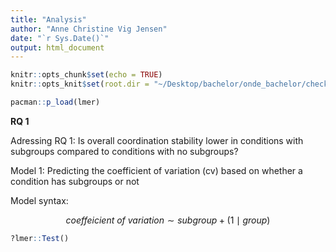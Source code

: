 ```yaml
---
title: "Analysis"
author: "Anne Christine Vig Jensen"
date: "`r Sys.Date()`"
output: html_document
---
```


```r
knitr::opts_chunk$set(echo = TRUE)
knitr::opts_knit$set(root.dir = "~/Desktop/bachelor/onde_bachelor/checking_timing") # set working directory 

pacman::p_load(lmer)
```

**RQ 1**

Adressing RQ 1: Is overall coordination stability lower in conditions with subgroups compared to conditions with no subgroups? 

Model 1: Predicting the coefficient of variation (cv) based on whether a condition has subgroups or not 

Model syntax: 

$$ \textit{coeffeicient of variation} \sim subgroup + (1 \mid group )$$
```r
?lmer::Test()
```

